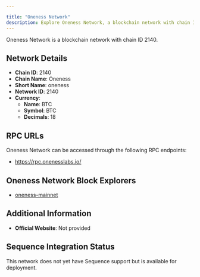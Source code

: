```yaml
---

title: "Oneness Network"
description: Explore Oneness Network, a blockchain network with chain ID 2140. Learn about its native currency, BTC, and how to interact with the network.
---
```




Oneness Network is a blockchain network with chain ID 2140.

## Network Details

- **Chain ID**: 2140
- **Chain Name**: Oneness
- **Short Name**: oneness
- **Network ID**: 2140
- **Currency**: 
  - **Name**: BTC
  - **Symbol**: BTC
  - **Decimals**: 18

## RPC URLs

Oneness Network can be accessed through the following RPC endpoints:

- https://rpc.onenesslabs.io/

## Oneness Network Block Explorers

- [oneness-mainnet](https://scan.onenesslabs.io)

## Additional Information

- **Official Website**: Not provided

## Sequence Integration Status

This network does not yet have Sequence support but is available for deployment.
